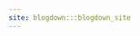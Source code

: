 ```yaml
---
site: blogdown:::blogdown_site
---
```


<!-- This file is for blogdown only. Please do not edit it. -->



